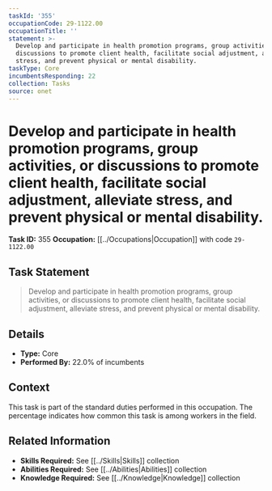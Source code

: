 ```yaml
---
taskId: '355'
occupationCode: 29-1122.00
occupationTitle: ''
statement: >-
  Develop and participate in health promotion programs, group activities, or
  discussions to promote client health, facilitate social adjustment, alleviate
  stress, and prevent physical or mental disability.
taskType: Core
incumbentsResponding: 22
collection: Tasks
source: onet
---
```

# Develop and participate in health promotion programs, group activities, or discussions to promote client health, facilitate social adjustment, alleviate stress, and prevent physical or mental disability.

**Task ID:** 355
**Occupation:** [[../Occupations|Occupation]] with code `29-1122.00`

## Task Statement

> Develop and participate in health promotion programs, group activities, or discussions to promote client health, facilitate social adjustment, alleviate stress, and prevent physical or mental disability.

## Details

- **Type:** Core
- **Performed By:** 22.0% of incumbents

## Context

This task is part of the standard duties performed in this occupation. The percentage indicates how common this task is among workers in the field.

## Related Information

- **Skills Required:** See [[../Skills|Skills]] collection
- **Abilities Required:** See [[../Abilities|Abilities]] collection
- **Knowledge Required:** See [[../Knowledge|Knowledge]] collection
